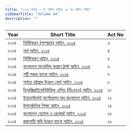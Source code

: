 ```yaml
---
title: "২০১৪ সনের ১ নং আইন হইতে ১৯ নং আইন পর্যন্ত"
sidebarTitle: "Volume 44"
description: ""
---
```


| Year | Short Title | Act No |
|------|-------------|--------|
| ২০১৪ | [নির্দিষ্টকরণ (সম্পূরক) আইন, ২০১৪](/laws/volume-44/act-1145) | ৩ |
| ২০১৪ | [অর্থ আইন, ২০১৪](/laws/volume-44/act-1146) | ৪ |
| ২০১৪ | [নির্দিষ্টকরণ আইন, ২০১৪](/laws/volume-44/act-1147) | ৫ |
| ২০১৪ | [বাংলাদেশ সাংবাদিক কল্যাণ ট্রাস্ট আইন, ২০১৪](/laws/volume-44/act-1148) | ৬ |
| ২০১৪ | [পল্লী সঞ্চয় ব্যাংক আইন, ২০১৪](/laws/volume-44/act-1149) | ৭ |
| ২০১৪ | [পার্বত্য চট্টগ্রাম উন্নয়ন বোর্ড আইন, ২০১৪](/laws/volume-44/act-1150) | ৮ |
| ২০১৪ | [ডিঅক্সিরাইবোনিউক্লিক এসিড (ডিএনএ) আইন, ২০১৪](/laws/volume-44/act-1151) | ১০ |
| ২০১৪ | [ইনভেস্টমেন্ট কর্পোরেশন অব বাংলাদেশ আইন, ২০১৪](/laws/volume-44/act-1152) | ১২ |
| ২০১৪ | [উপানুষ্ঠানিক শিক্ষা আইন, ২০১৪](/laws/volume-44/act-1153) | ১৪ |
| ২০১৪ | [বাংলাদেশ হোটেল ও রেস্তোরাঁ আইন, ২০১৪](/laws/volume-44/act-1154) | ১৫ |
| ২০১৪ | [রাজশাহী কৃষি উন্নয়ন ব্যাংক আইন, ২০১৪](/laws/volume-44/act-1155) | ১৯ |
